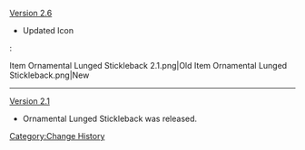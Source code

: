 [[Version 2.6]]
* Updated Icon
:<gallery hideaddbutton="true" captionalign="center">
Item Ornamental Lunged Stickleback 2.1.png|Old
Item Ornamental Lunged Stickleback.png|New
</gallery>
----
[[Version 2.1]]
* Ornamental Lunged Stickleback was released.
<noinclude>[[Category:Change History]]</noinclude>